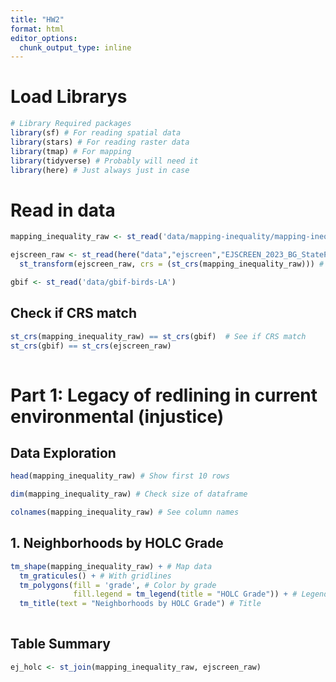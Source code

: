 ```yaml
---
title: "HW2"
format: html
editor_options: 
  chunk_output_type: inline
---
```


# Load Librarys

```r
# Library Required packages
library(sf) # For reading spatial data
library(stars) # For reading raster data
library(tmap) # For mapping
library(tidyverse) # Probably will need it
library(here) # Just always just in case
```

# Read in data

```r

mapping_inequality_raw <- st_read('data/mapping-inequality/mapping-inequality-los-angeles.json') 

ejscreen_raw <- st_read(here("data","ejscreen","EJSCREEN_2023_BG_StatePct_with_AS_CNMI_GU_VI.gdb")) |> 
  st_transform(ejscreen_raw, crs = (st_crs(mapping_inequality_raw))) # Change CRS to match

gbif <- st_read('data/gbif-birds-LA') 

```
## Check if CRS match

```r
st_crs(mapping_inequality_raw) == st_crs(gbif)  # See if CRS match
st_crs(gbif) == st_crs(ejscreen_raw)
  
```

# Part 1: Legacy of redlining in current environmental (injustice)

## Data Exploration

```r
head(mapping_inequality_raw) # Show first 10 rows

dim(mapping_inequality_raw) # Check size of dataframe

colnames(mapping_inequality_raw) # See column names
```
## 1. Neighborhoods by HOLC Grade

```r

tm_shape(mapping_inequality_raw) + # Map data
  tm_graticules() + # With gridlines
  tm_polygons(fill = 'grade', # Color by grade
              fill.legend = tm_legend(title = "HOLC Grade")) + # Legend tile
  tm_title(text = "Neighborhoods by HOLC Grade") # Title
 
```
## Table Summary

```r
ej_holc <- st_join(mapping_inequality_raw, ejscreen_raw)
```

